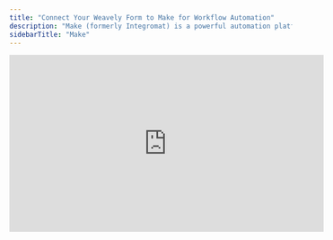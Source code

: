 ```yaml
---
title: "Connect Your Weavely Form to Make for Workflow Automation"
description: "Make (formerly Integromat) is a powerful automation platform that lets you connect your Weavely form to hundreds of other apps like Slack, Gmail, Airtable, and more. With this integration, you can trigger automations whenever someone submits a form."
sidebarTitle: "Make"
---
```


<iframe width="560" height="315" src="https://www.youtube.com/embed/mYY2mP3SXbA?si=TMzqe9ROFeNtqWA8" title="YouTube video player" frameborder="0" allow="accelerometer; autoplay; clipboard-write; encrypted-media; gyroscope; picture-in-picture" allowfullscreen />

Here’s how to connect your Weavely form to Make in just a few minutes.

<Steps>
  <Step title="Generate a Personal Token in Weavely">
    You'll need something called a _"personal token"_ to connect you Weavely account to Make. To create this token, navigate to _Settings-\>Personal Tokens_ in the dashboard. Once created you'll be able to copy and paste this token (i.e. a string of text) to Make in step 3.

    ![Personal Tokens Gi](/images/personal-tokens.gif)
  </Step>
</Steps>

## 

## Step 2: Add the Make Integration to Your Form

1. Open the Weavely form you want to automate.
2. Go to the **Integrations** tab.
3. Click **Make** and press **Add**.
4. This opens a Make template pre-configured to trigger when your form receives a new submission.

## Step 3: Set Up the Webhook in Make

1. Inside Make, you’ll be prompted to **install the Weavely connection**.
2. Select your organization and finish the wizard.
3. Create a new scenario.
4. Add the **Weavely module** and choose the **Watch Form Submission** trigger.
5. Create a new connection:
   - Paste your personal token from Step 1.
   - Select your **Weavely team** and the specific **form** to watch.

Now your Make scenario will listen for new form submissions.

## Step 4: Add Actions to Your Scenario (Example: Send a Slack Message)

Now that Make is listening for new form data, you can add any actions you want:

- Add a **Slack** module to send a DM when a form is submitted.
- Use dynamic values (like the respondent’s name or message) by referencing form fields.
- You can access form fields by clicking the `+` button or typing `/` in text fields.

Example:

```
Hello from {{first_name}} via Weavely form.
```

You can do the same for Gmail, Google Sheets, or any of Make’s hundreds of integrations.

## Step 5: Test and Activate Your Scenario

1. Submit your form through Weavely.
2. Watch Make receive the data and trigger your scenario.
3. Confirm your automation works as expected (e.g., a Slack message appears).
4. Set the scenario to **run instantly** when new data arrives (not just once).

And that’s it\! You’ve successfully connected Weavely to Make and automated your first workflow. 🎉
